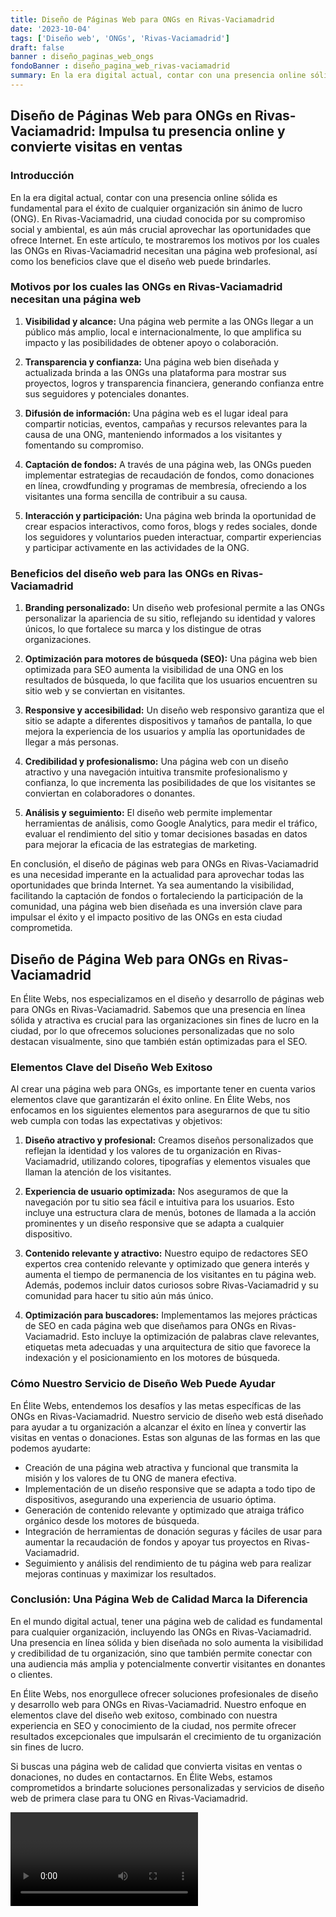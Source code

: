 ```yaml
---
title: Diseño de Páginas Web para ONGs en Rivas-Vaciamadrid
date: '2023-10-04'
tags: ['Diseño web', 'ONGs', 'Rivas-Vaciamadrid']
draft: false
banner : diseño_paginas_web_ongs
fondoBanner : diseño_pagina_web_rivas-vaciamadrid
summary: En la era digital actual, contar con una presencia online sólida es fundamental para el éxito de cualquier organización sin ánimo de lucro (ONG). En RivasVaciamadrid, una ciudad conocida por su compromiso social y ambiental, es aún más crucial aprovechar las oportunidades que ofrece Internet. En este artículo, te mostraremos los motivos por los cuales las ONGs en RivasVaciamadrid necesitan una página web profesional, así como los beneficios clave que el diseño web puede brindarles.
---
```


## Diseño de Páginas Web para ONGs en Rivas-Vaciamadrid: Impulsa tu presencia online y convierte visitas en ventas

### Introducción

En la era digital actual, contar con una presencia online sólida es fundamental para el éxito de cualquier organización sin ánimo de lucro (ONG). En Rivas-Vaciamadrid, una ciudad conocida por su compromiso social y ambiental, es aún más crucial aprovechar las oportunidades que ofrece Internet. En este artículo, te mostraremos los motivos por los cuales las ONGs en Rivas-Vaciamadrid necesitan una página web profesional, así como los beneficios clave que el diseño web puede brindarles.

### Motivos por los cuales las ONGs en Rivas-Vaciamadrid necesitan una página web

1. **Visibilidad y alcance:** Una página web permite a las ONGs llegar a un público más amplio, local e internacionalmente, lo que amplifica su impacto y las posibilidades de obtener apoyo o colaboración.

2. **Transparencia y confianza:** Una página web bien diseñada y actualizada brinda a las ONGs una plataforma para mostrar sus proyectos, logros y transparencia financiera, generando confianza entre sus seguidores y potenciales donantes.

3. **Difusión de información:** Una página web es el lugar ideal para compartir noticias, eventos, campañas y recursos relevantes para la causa de una ONG, manteniendo informados a los visitantes y fomentando su compromiso.

4. **Captación de fondos:** A través de una página web, las ONGs pueden implementar estrategias de recaudación de fondos, como donaciones en línea, crowdfunding y programas de membresía, ofreciendo a los visitantes una forma sencilla de contribuir a su causa.

5. **Interacción y participación:** Una página web brinda la oportunidad de crear espacios interactivos, como foros, blogs y redes sociales, donde los seguidores y voluntarios pueden interactuar, compartir experiencias y participar activamente en las actividades de la ONG.

### Beneficios del diseño web para las ONGs en Rivas-Vaciamadrid

1. **Branding personalizado:** Un diseño web profesional permite a las ONGs personalizar la apariencia de su sitio, reflejando su identidad y valores únicos, lo que fortalece su marca y los distingue de otras organizaciones.

2. **Optimización para motores de búsqueda (SEO):** Una página web bien optimizada para SEO aumenta la visibilidad de una ONG en los resultados de búsqueda, lo que facilita que los usuarios encuentren su sitio web y se conviertan en visitantes.

3. **Responsive y accesibilidad:** Un diseño web responsivo garantiza que el sitio se adapte a diferentes dispositivos y tamaños de pantalla, lo que mejora la experiencia de los usuarios y amplía las oportunidades de llegar a más personas.

4. **Credibilidad y profesionalismo:** Una página web con un diseño atractivo y una navegación intuitiva transmite profesionalismo y confianza, lo que incrementa las posibilidades de que los visitantes se conviertan en colaboradores o donantes.

5. **Análisis y seguimiento:** El diseño web permite implementar herramientas de análisis, como Google Analytics, para medir el tráfico, evaluar el rendimiento del sitio y tomar decisiones basadas en datos para mejorar la eficacia de las estrategias de marketing.

En conclusión, el diseño de páginas web para ONGs en Rivas-Vaciamadrid es una necesidad imperante en la actualidad para aprovechar todas las oportunidades que brinda Internet. Ya sea aumentando la visibilidad, facilitando la captación de fondos o fortaleciendo la participación de la comunidad, una página web bien diseñada es una inversión clave para impulsar el éxito y el impacto positivo de las ONGs en esta ciudad comprometida.

<GifSeo />

<Cta />

## Diseño de Página Web para ONGs en Rivas-Vaciamadrid

En Élite Webs, nos especializamos en el diseño y desarrollo de páginas web para ONGs en Rivas-Vaciamadrid. Sabemos que una presencia en línea sólida y atractiva es crucial para las organizaciones sin fines de lucro en la ciudad, por lo que ofrecemos soluciones personalizadas que no solo destacan visualmente, sino que también están optimizadas para el SEO.

### Elementos Clave del Diseño Web Exitoso

Al crear una página web para ONGs, es importante tener en cuenta varios elementos clave que garantizarán el éxito online. En Élite Webs, nos enfocamos en los siguientes elementos para asegurarnos de que tu sitio web cumpla con todas las expectativas y objetivos:

1. **Diseño atractivo y profesional:** Creamos diseños personalizados que reflejan la identidad y los valores de tu organización en Rivas-Vaciamadrid, utilizando colores, tipografías y elementos visuales que llaman la atención de los visitantes.

2. **Experiencia de usuario optimizada:** Nos aseguramos de que la navegación por tu sitio sea fácil e intuitiva para los usuarios. Esto incluye una estructura clara de menús, botones de llamada a la acción prominentes y un diseño responsive que se adapta a cualquier dispositivo.

3. **Contenido relevante y atractivo:** Nuestro equipo de redactores SEO expertos crea contenido relevante y optimizado que genera interés y aumenta el tiempo de permanencia de los visitantes en tu página web. Además, podemos incluir datos curiosos sobre Rivas-Vaciamadrid y su comunidad para hacer tu sitio aún más único.

4. **Optimización para buscadores:** Implementamos las mejores prácticas de SEO en cada página web que diseñamos para ONGs en Rivas-Vaciamadrid. Esto incluye la optimización de palabras clave relevantes, etiquetas meta adecuadas y una arquitectura de sitio que favorece la indexación y el posicionamiento en los motores de búsqueda.

### Cómo Nuestro Servicio de Diseño Web Puede Ayudar

En Élite Webs, entendemos los desafíos y las metas específicas de las ONGs en Rivas-Vaciamadrid. Nuestro servicio de diseño web está diseñado para ayudar a tu organización a alcanzar el éxito en línea y convertir las visitas en ventas o donaciones. Estas son algunas de las formas en las que podemos ayudarte:

- Creación de una página web atractiva y funcional que transmita la misión y los valores de tu ONG de manera efectiva.
- Implementación de un diseño responsive que se adapta a todo tipo de dispositivos, asegurando una experiencia de usuario óptima.
- Generación de contenido relevante y optimizado que atraiga tráfico orgánico desde los motores de búsqueda.
- Integración de herramientas de donación seguras y fáciles de usar para aumentar la recaudación de fondos y apoyar tus proyectos en Rivas-Vaciamadrid.
- Seguimiento y análisis del rendimiento de tu página web para realizar mejoras continuas y maximizar los resultados.

### Conclusión: Una Página Web de Calidad Marca la Diferencia

En el mundo digital actual, tener una página web de calidad es fundamental para cualquier organización, incluyendo las ONGs en Rivas-Vaciamadrid. Una presencia en línea sólida y bien diseñada no solo aumenta la visibilidad y credibilidad de tu organización, sino que también permite conectar con una audiencia más amplia y potencialmente convertir visitantes en donantes o clientes.

En Élite Webs, nos enorgullece ofrecer soluciones profesionales de diseño y desarrollo web para ONGs en Rivas-Vaciamadrid. Nuestro enfoque en elementos clave del diseño web exitoso, combinado con nuestra experiencia en SEO y conocimiento de la ciudad, nos permite ofrecer resultados excepcionales que impulsarán el crecimiento de tu organización sin fines de lucro.

Si buscas una página web de calidad que convierta visitas en ventas o donaciones, no dudes en contactarnos. En Élite Webs, estamos comprometidos a brindarte soluciones personalizadas y servicios de diseño web de primera clase para tu ONG en Rivas-Vaciamadrid.

<Video />

<CtaBot job='ONGs' city='Rivas-Vaciamadrid'/>

<Gmaps query='Rivas-Vaciamadrid+españa+maps' />